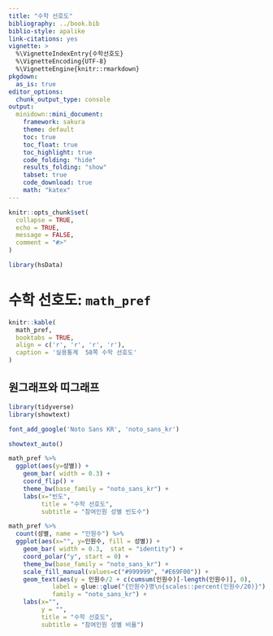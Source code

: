 ```yaml
---
title: "수학 선호도"
bibliography: ../book.bib
biblio-style: apalike
link-citations: yes
vignette: >
  %\VignetteIndexEntry{수학선호도}
  %\VignetteEncoding{UTF-8}
  %\VignetteEngine{knitr::rmarkdown}
pkgdown:
  as_is: true
editor_options: 
  chunk_output_type: console
output:
  minidown::mini_document:
    framework: sakura
    theme: default
    toc: true
    toc_float: true
    toc_highlight: true
    code_folding: "hide"
    results_folding: "show"
    tabset: true
    code_download: true
    math: "katex"
---
```


```r
knitr::opts_chunk$set(
  collapse = TRUE,
  echo = TRUE,
  message = FALSE,
  comment = "#>"
)
```

```r
library(hsData)
```

# 수학 선호도: `math_pref`

```r
knitr::kable(
  math_pref, 
  booktabs = TRUE,
  align = c('r', 'r', 'r', 'r'),
  caption = '실용통계  58쪽 수학 선호도'
)
```


## 원그래프와 띠그래프

```r
library(tidyverse)
library(showtext)

font_add_google('Noto Sans KR', 'noto_sans_kr')

showtext_auto()

math_pref %>% 
  ggplot(aes(y=성별)) +
    geom_bar( width = 0.3) +
    coord_flip() + 
    theme_bw(base_family = "noto_sans_kr") +
    labs(x="빈도",
         title = "수학 선호도",
         subtitle = "참여인원 성별 빈도수")
```


```r
math_pref %>% 
  count(성별, name = "인원수") %>% 
  ggplot(aes(x="", y=인원수, fill = 성별)) +
    geom_bar( width = 0.3,  stat = "identity") +
    coord_polar("y", start = 0) + 
    theme_bw(base_family = "noto_sans_kr") +
    scale_fill_manual(values=c("#999999", "#E69F00")) +
    geom_text(aes(y = 인원수/2 + c(cumsum(인원수)[-length(인원수)], 0), 
            label = glue::glue("{인원수}명\n{scales::percent(인원수/20)}") ), size=5,
            family = "noto_sans_kr") +
    labs(x="",
         y = "",
         title = "수학 선호도",
         subtitle = "참여인원 성별 비율") 
```
